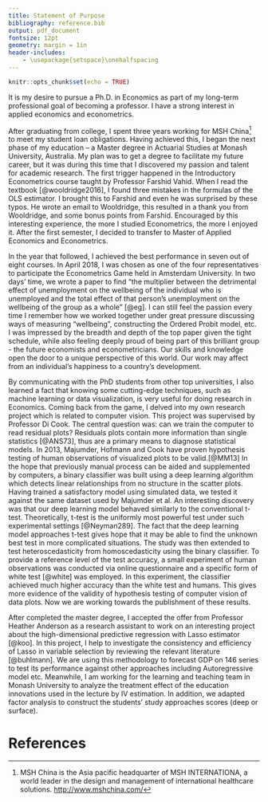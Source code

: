 ```yaml
---
title: Statement of Purpose
bibliography: reference.bib
output: pdf_document
fontsize: 12pt
geometry: margin = 1in
header-includes:
    - \usepackage{setspace}\onehalfspacing
---
```


<!-- set font to Times New Roman font
change title format
add space between footnotes and text
-->

```r
knitr::opts_chunk$set(echo = TRUE)
```

It is my desire to pursue a Ph.D. in Economics as part of my long-term professional goal of becoming a professor. I have a strong interest in applied economics and econometrics.  

After graduating from college, I spent three years working for MSH China[^1] to meet my student loan obligations. Having achieved this, I began the next phase of my education – a Master degree in Actuarial Studies at Monash University, Australia. My plan was to get a degree to facilitate my future career, but it was during this time that I discovered my passion and talent for academic research. The first trigger happened in the Introductory Econometrics course taught by Professor Farshid Vahid. When I read the textbook [@wooldridge2016], I found three mistakes in the formulas of the OLS estimator. I brought this to Farshid and even he was surprised by these typos. He wrote an email to Wooldridge, this resulted in a thank you from Wooldridge, and some bonus points from Farshid. Encouraged by this interesting experience, the more I studied Econometrics, the more I enjoyed it. After the first semester, I decided to transfer to Master of Applied Economics and Econometrics.   

In the year that followed, I achieved the best performance in seven out of eight courses. In April 2018, I was chosen as one of the four representatives to participate the Econometrics Game held in Amsterdam University. In two days' time, we wrote a paper to find "the multiplier between the detrimental effect of unemployment on the wellbeing of the individual who is unemployed and the total effect of that person’s unemployment on the wellbeing of the group as a whole" [@eg]. I can still feel the passion every time I remember how we worked together under great pressure discussing ways of measuring "wellbeing", constructing the Ordered Probit model, etc. I was impressed by the breadth and depth of the top paper given the tight schedule, while also feeling deeply proud of being part of this brilliant group - the future economists and econometricians. Our skills and knowledge open the door to a unique perspective of this world. Our work may affect from an individual's happiness to a country's development.  

By communicating with the PhD students from other top universities, I also learned a fact that knowing some cutting-edge techniques, such as machine learning or data visualization, is very useful for doing research in Economics. Coming back from the game, I delved into my own research project which is related to computer vision. This project was supervised by Professor Di Cook. The central question was: can we train the computer to read residual plots? Residuals plots contain more information than single statistics [@ANS73], thus are a primary means to diagnose statistical models. In 2013, Majumder, Hofmann and Cook have proven hypothesis testing of human observations of visualized plots to be valid.[@MM13] In the hope that previously manual process can be aided and supplemented by computers, a binary classifier was built using a deep learning algorithm which detects linear relationships from no structure in the scatter plots. Having trained a satisfactory model using simulated data, we tested it against the same dataset used by Majumder et al. An interesting discovery was that our deep learning model behaved similarly to the conventional t-test. Theoretically, t-test is the uniformly most powerful test under such experimental settings [@Neyman289]. The fact that the deep learning model approaches t-test gives hope that it may be able to find the unknown best test in more complicated situations. The study was then extended to test heteroscedasticity from homoscedasticity using the binary classifier. To provide a reference level of the test accuracy, a small experiment of human observations was conducted via online questionnaire and a specific form of white test [@white] was employed. In this experiment, the classifier achieved much higher accuracy than the white test and humans. This gives more evidence of the validity of hypothesis testing of computer vision of data plots. Now we are working towards the publishment of these results.    

<!--There were tough moments during the research when I had to learn the rationale of deep learning, set up the environment for keras package, design questions for the survey, and many more on a tight deadline. However, the great sense of achievement of overcoming obstacles and the enjoyment of solving puzzles confirmed my decision to pursue my career in academia.-->    
After completed the master degree, I accepted the offer from Professor Heather Anderson as a research assistant to work on an interesting project about the high-dimensional predictive regression with Lasso estimator [@koo]. In this project, I help to investigate the consistency and efficiency of Lasso in variable selection by reviewing the relevant literature [@buhlmann]. We are using this methodology to forecast GDP on 146 series to test its performance against other approaches including Autoregressive model etc. Meanwhile, I am working for the learning and teaching team in Monash University to analyze the treatment effect of the education innovations used in the lecture by IV estimation. In addition, we adapted factor analysis to construct the students' study approaches scores (deep or surface).  


<!-- Footnotes --> 
[^1]: MSH China is the Asia pacific headquarter of MSH INTERNATIONA, a world leader in the design and management of international healthcare solutions. <http://www.mshchina.com/>








# References





